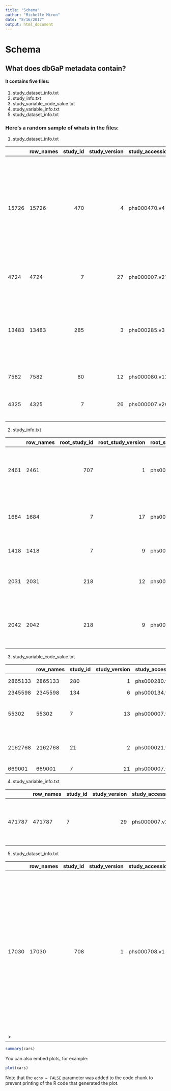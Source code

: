 ```yaml
---
title: "Schema"
author: "Michelle Miron"
date: "8/16/2017"
output: html_document
---
```


# Schema

## What does dbGaP metadata contain?

#### It contains five files:
1. study_dataset_info.txt 
2. study_info.txt
3. study_variable_code_value.txt
4. study_variable_info.txt
5. study_dataset_info.txt

### Here's a random sample of whats in the files:

1. study_dataset_info.txt

|      |row_names | study_id| study_version|study_accession | dataset_id| dataset_version|dataset_accession |name                         |dataset_type_category |description                                                                                                                                                                |short_description                                                                                                                                                          |
|:-----|:---------|--------:|-------------:|:---------------|----------:|---------------:|:-----------------|:----------------------------|:---------------------|:--------------------------------------------------------------------------------------------------------------------------------------------------------------------------|:--------------------------------------------------------------------------------------------------------------------------------------------------------------------------|
|15726 |15726     |      470|             4|phs000470.v4    |       2636|               2|pht002636.v2      |TARGET_RT_Subject_Phenotypes |subject               |The data tables contains Rhabdoid Tumor (RT) subject phenotypes including gender (n=1 variable). The complete dataset has not been submitted, so more data is forthcoming. |The data tables contains Rhabdoid Tumor (RT) subject phenotypes including gender (n=1 variable). The complete dataset has not been submitted, so more data is forthcoming. |
|4724  |4724      |        7|            27|phs000007.v27   |        303|               5|pht000303.v5      |icam3_1s                     |subject               |Intercellular Adhesion Molecule 1, Generation 3 Cohort Exam 1                                                                                                              |Intercellular Adhesion Molecule 1, Generation 3 Cohort Exam 1                                                                                                              |
|13483 |13483     |      285|             3|phs000285.v3    |       1564|               2|pht001564.v2      |A4F06BH                      |subject               |1985-1986, Year 0. Nutrient Data, Dietary History. Cardiovascular disease and its risk factors among young adult participants.                                             |1985-1986, Year 0. Nutrient Data, Dietary History. Cardiovascular disease and its risk factors among young adult participants.                                             |
|7582  |7582      |       80|            12|phs000080.v12   |        171|               2|pht000171.v2      |psel1_7s                     |subject               |P-Selectin, Offspring Cohort Exam 7                                                                                                                                        |P-Selectin, Offspring Cohort Exam 7                                                                                                                                        |
|4325  |4325      |        7|            26|phs000007.v26   |        194|               5|pht000194.v5      |brach3_1s                    |subject               |Non-invasive Vascular Brachial Test, Generation 3 Cohort Exam 1                                                                                                            |Non-invasive Vascular Brachial Test, Generation 3 Cohort Exam 1                                                                                                            |
2. study_info.txt

|     |row_names | root_study_id| root_study_version|root_study_accession_p |root_study_accession | this_study_id| this_study_version|this_study_accession_p |this_study_accession |name                                                                  |disease                      |
|:----|:---------|-------------:|------------------:|:----------------------|:--------------------|-------------:|------------------:|:----------------------|:--------------------|:---------------------------------------------------------------------|:----------------------------|
|2461 |2461      |           707|                  1|phs000707.v1.p1        |phs000707.v1         |           707|                  1|phs000707.v1.p1        |phs000707.v1         |Next Generation Mendelian Genetics: Hereditary Neurological Disorders |Nervous System Diseases      |
|1684 |1684      |             7|                 17|phs000007.v17.p6       |phs000007.v17        |           282|                  6|phs000282.v6.p6        |phs000007.v17        |NHLBI Framingham Candidate Gene Association Resource (CARe)           |Cardiovascular Diseases      |
|1418 |1418      |             7|                  9|phs000007.v9.p4        |phs000007.v9         |           194|                  4|phs000194.v4.p4        |phs000007.v9         |Framingham SHARe VEGF Study                                           |Cardiovascular System        |
|2031 |2031      |           218|                 12|phs000218.v12.p2       |phs000218.v12        |           463|                  9|phs000463.v9.p2        |phs000218.v12        |TARGET: Acute Lymphoblastic Leukemia (ALL) Pilot Phase 1              |Acute Lymphoblastic Leukemia |
|2042 |2042      |           218|                  9|phs000218.v9.p1        |phs000218.v9         |           464|                  6|phs000464.v6.p1        |phs000218.v9         |TARGET: Acute Lymphoblastic Leukemia (ALL) Expansion Phase 2          |Acute Lymphoblastic Leukemia |

3. study_variable_code_value.txt

|        |row_names |study_id | study_version|study_accession | variable_id| variable_version|variable_accession |code |value                                                |rank_order |
|:-------|:---------|:--------|-------------:|:---------------|-----------:|----------------:|:------------------|:----|:----------------------------------------------------|:----------|
|2865133 |2865133   |280      |             1|phs000280.v1    |       92915|                1|phv00092915.v1     |2    |Plaque only                                          |2          |
|2345598 |2345598   |134      |             6|phs000134.v6    |       55151|                1|phv00055151.v1     |NA   |UNKNOWN                                              |3          |
|55302   |55302     |7        |            13|phs000007.v13   |       55197|                1|phv00055197.v1     |NA   |UNKNOWN OR ARTIFACT OR TEST STOPPED                  |2          |
|2162768 |2162768   |21       |             2|phs000021.v2    |       35016|                1|phv00035016.v1     |0    |Absent (or insufficient evidence to rate as present) |1          |
|669001  |669001    |7        |            21|phs000007.v21   |        1004|                1|phv00001004.v1     |0    |NO                                                   |2          |
 
 4. study_variable_info.txt

|       |row_names |study_id | study_version|study_accession | dataset_id| dataset_version|dataset_accession |dataset_name             | variable_id| variable_version|variable_accession |name            |units |reported_type |calculated_type |dataset_type_category |male_count |female_count |max |min |sd    |non_null_count |null_count | valid_value_count|description                                                                              |
|:------|:---------|:--------|-------------:|:---------------|----------:|---------------:|:-----------------|:------------------------|-----------:|----------------:|:------------------|:---------------|:-----|:-------------|:---------------|:---------------------|:----------|:------------|:---|:---|:-----|:--------------|:----------|-----------------:|:----------------------------------------------------------------------------------------|
|471787 |471787    |7        |            29|phs000007.v29   |       4812|               1|pht004812.v1      |t_physactf_ex09_1b_0833s |      247282|                1|phv00247282.v1     |bgt_modminthu12 |NA    |NA            |integer         |subject               |836        |997          |54  |NA  |3.487 |3666           |NA         |              3666|Bouts >=10 minutes Moderate Minutes Thursday Hour: 12 (KV1324912509) ah: bgt_modminthu12 |

5. study_dataset_info.txt


|      |row_names | study_id| study_version|study_accession | dataset_id| dataset_version|dataset_accession |name                          |dataset_type_category |description                                                                                                                                                                                                               |short_description                                                                                                                                                                                                         |
|:-----|:---------|--------:|-------------:|:---------------|----------:|---------------:|:-----------------|:-----------------------------|:---------------------|:-------------------------------------------------------------------------------------------------------------------------------------------------------------------------------------------------------------------------|:-------------------------------------------------------------------------------------------------------------------------------------------------------------------------------------------------------------------------|
|17030 |17030     |      708|             1|phs000708.v1    |       3727|               1|pht003727.v1      |POAT_GEDWR_Subject_Phenotypes |subject               |This subject phenotype table includes subject gender, age, weight, height, congestive heart failure status, stable warfarin dose, glomerular filtration rate (n=2 variables), amiodarone co-therapy use, and aspirin use. |This subject phenotype table includes subject gender, age, weight, height, congestive heart failure status, stable warfarin dose, glomerular filtration rate (n=2 variables), amiodarone co-therapy use, and aspirin use. |
>                                                       |



```r
summary(cars)
```

You can also embed plots, for example:

```r
plot(cars)
```

Note that the `echo = FALSE` parameter was added to the code chunk to prevent printing of the R code that generated the plot.
